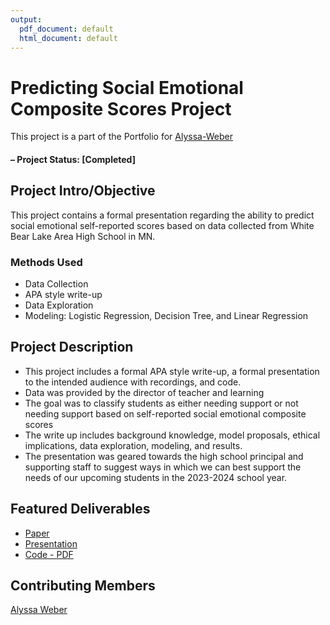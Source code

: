 ```yaml
---
output:
  pdf_document: default
  html_document: default
---
```

# Predicting Social Emotional Composite Scores Project

This project is a part of the Portfolio for [Alyssa-Weber](https://github.com/Alyssa-Weber/Portfolio.git)

#### -- Project Status: [Completed]

## Project Intro/Objective

This project contains a formal presentation regarding the ability to predict social emotional self-reported scores based on data collected from White Bear Lake Area High School in MN. 

### Methods Used

-   Data Collection
-   APA style write-up
-   Data Exploration
-   Modeling: Logistic Regression, Decision Tree, and Linear Regression

## Project Description

-   This project includes a formal APA style write-up, a formal presentation to the intended audience with recordings, and code. 
-   Data was provided by the director of teacher and learning
-   The goal was to classify students as either needing support or not needing support based on self-reported social emotional composite scores
-   The write up includes background knowledge, model proposals, ethical implications, data exploration, modeling, and results. 
-   The presentation was geared towards the high school principal and supporting staff to suggest ways in which we can best support the needs of our upcoming students in the 2023-2024 school year. 


## Featured Deliverables

-   [Paper](https://github.com/Alyssa-Weber/Portfolio/blob/main/%236%20-%20Predicting%20Social%20Emotional%20Composite%20Scores/Predicting%20Social-Emotional%20Composite%20Scores%20Writeup.pdf)
-   [Presentation](https://github.com/Alyssa-Weber/Portfolio/blob/main/%236%20-%20Predicting%20Social%20Emotional%20Composite%20Scores/Predicting%20Social-Emotional%20Composite%20Scores%20Presentation.pptx)
-   [Code - PDF](https://github.com/Alyssa-Weber/Portfolio/blob/main/%236%20-%20Predicting%20Social%20Emotional%20Composite%20Scores/Predicting%20Social-Emotional%20Composite%20Scrores%20Code.pdf)

## Contributing Members

[Alyssa Weber](https://github.com/Alyssa-Weber)
